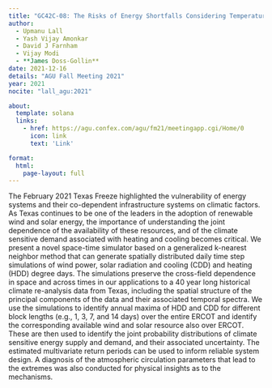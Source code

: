 ```yaml
---
title: "GC42C-08: The Risks of Energy Shortfalls Considering Temperature Extremes, Wind and Solar Energy for the Texas Energy Grid Using a Novel Space-Time Simulation Model"
author:
  - Upmanu Lall
  - Yash Vijay Amonkar
  - David J Farnham
  - Vijay Modi
  - **James Doss-Gollin**
date: 2021-12-16
details: "AGU Fall Meeting 2021"
year: 2021
nocite: "lall_agu:2021"

about:
  template: solana
  links:
    - href: https://agu.confex.com/agu/fm21/meetingapp.cgi/Home/0
      icon: link
      text: 'Link'

format:
  html:
    page-layout: full
---
```


The February 2021 Texas Freeze highlighted the vulnerability of energy systems and their co-dependent infrastructure systems on climatic factors. As Texas continues to be one of the leaders in the adoption of renewable wind and solar energy, the importance of understanding the joint dependence of the availability of these resources, and of the climate sensitive demand associated with heating and cooling becomes critical. We present a novel space-time simulator based on a generalized k-nearest neighbor method that can generate spatially distributed daily time step simulations of wind power, solar radiation and cooling (CDD) and heating (HDD) degree days. The simulations preserve the cross-field dependence in space and across times in our applications to a 40 year long historical climate re-analysis data from Texas, including the spatial structure of the principal components of the data and their associated temporal spectra. We use the simulations to identify annual maxima of HDD and CDD for different block lengths (e.g., 1, 3, 7, and 14 days) over the entire ERCOT and identify the corresponding available wind and solar resource also over ERCOT. These are then used to identify the joint probability distributions of climate sensitive energy supply and demand, and their associated uncertainty. The estimated multivariate return periods can be used to inform reliable system design. A diagnosis of the atmospheric circulation parameters that lead to the extremes was also conducted for physical insights as to the mechanisms.

:::{#bibliography}
:::